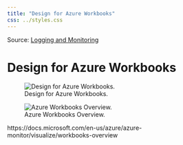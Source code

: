 ```yaml
---
title: "Design for Azure Workbooks"
css: ../styles.css
---
```


Source: [Logging and Monitoring](https://microsoftlearning.github.io/AZ-305-DesigningMicrosoftAzureInfrastructureSolutions/Instructions/CaseStudy/08-Logging.html)

# Design for Azure Workbooks

![Design for Azure Workbooks.](../images/design-for-azure-workbooks.png)

![Azure Workbooks Overview.](../images/azure-workbooks-overview.png)

https://docs.microsoft.com/en-us/azure/azure-monitor/visualize/workbooks-overview

